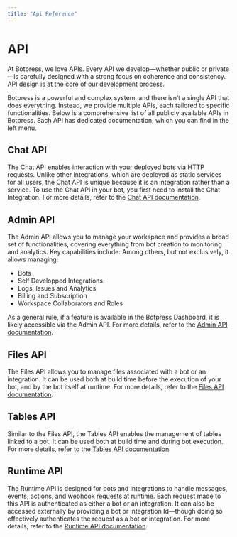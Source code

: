 ```yaml
---
title: "Api Reference"
---
```


# API

At Botpress, we love APIs. Every API we develop—whether public or private—is carefully designed with a strong focus on coherence and consistency. API design is at the core of our development process.

Botpress is a powerful and complex system, and there isn’t a single API that does everything. Instead, we provide multiple APIs, each tailored to specific functionalities. Below is a comprehensive list of all publicly available APIs in Botpress. Each API has dedicated documentation, which you can find in the left menu.

## Chat API

The Chat API enables interaction with your deployed bots via HTTP requests. Unlike other integrations, which are deployed as static services for all users, the Chat API is unique because it is an integration rather than a service. To use the Chat API in your bot, you first need to install the Chat Integration. For more details, refer to the [Chat API documentation](./chat-api).

## Admin API

The Admin API allows you to manage your workspace and provides a broad set of functionalities, covering everything from bot creation to monitoring and analytics. Key capabilities include: Among others, but not exclusively, it allows managing:
- Bots
- Self Developped Integrations
- Logs, Issues and Analytics
- Billing and Subscription
- Workspace Collaborators and Roles

As a general rule, if a feature is available in the Botpress Dashboard, it is likely accessible via the Admin API. For more details, refer to the [Admin API documentation](./admin-api).

## Files API

The Files API allows you to manage files associated with a bot or an integration. It can be used both at build time before the execution of your bot, and by the bot itself at runtime. For more details, refer to the [Files API documentation](./files-api).

## Tables API

Similar to the Files API, the Tables API enables the management of tables linked to a bot. It can be used both at build time and during bot execution. For more details, refer to the [Tables API documentation](./tables-api).

## Runtime API

The Runtime API is designed for bots and integrations to handle messages, events, actions, and webhook requests at runtime. Each request made to this API is authenticated as either a bot or an integration. It can also be accessed externally by providing a bot or integration Id—though doing so effectively authenticates the request as a bot or integration. For more details, refer to the [Runtime API documentation](./runtime-api).
